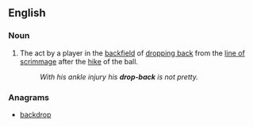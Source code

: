 ==English==

===Noun===
{{en-noun|head=[[drop]]-[[back]]}}

# {{context|American football}} The act by a player in the [[backfield]] of [[drop back|dropping back]] from the [[line of scrimmage]] after the [[hike]] of the ball.
#: ''With his ankle injury his '''drop-back''' is not pretty.''

===Anagrams===
* [[backdrop#English|backdrop]]